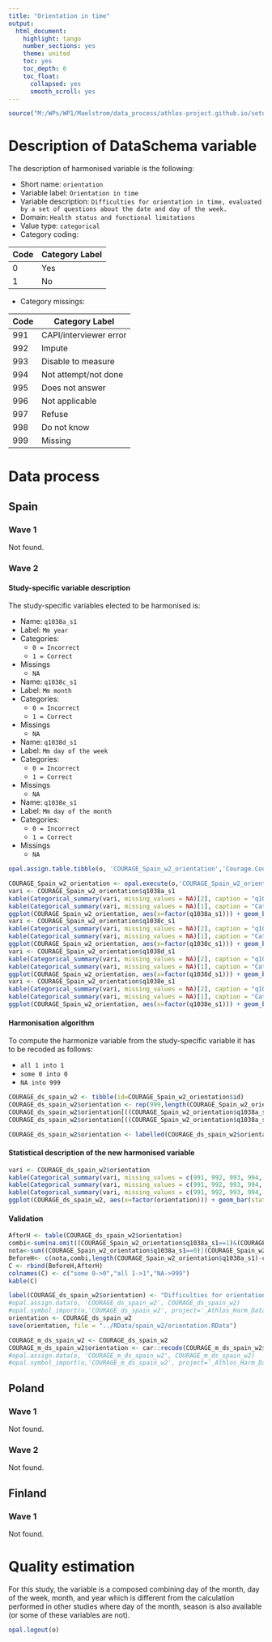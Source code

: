 ```yaml
---
title: "Orientation in time"
output:
  html_document:
    highlight: tango
    number_sections: yes
    theme: united
    toc: yes
    toc_depth: 6
    toc_float:
      collapsed: yes
      smooth_scroll: yes
---
```


<!-- ########################################################## --> 

<!-- # Installation, loading packages -->
<!-- **R script:** -->

```r
source("M:/WPs/WP1/Maelstrom/data_process/athlos-project.github.io/setup_iago.r")
```
<!-- ########################################################## --> 


# Description of DataSchema variable

The description of harmonised variable is the following:


* Short name: `orientation`
* Variable label: `Orientation in time`
* Variable description: `Difficulties for orientation in time, evaluated by a set of questions about the date and day of the week.`
* Domain: `Health status and functional limitations`
* Value type: `categorical`
* Category coding:

**Code** | **Category Label**
-------- | ------------------
0        | Yes
1        | No

* Category missings: 

**Code** | **Category Label**
----| ------------------
991 | CAPI/interviewer error
992 | Impute
993 | Disable to measure
994 | Not attempt/not done
995 | Does not answer
996 | Not applicable
997 | Refuse
998 | Do not know
999 | Missing


# Data process

## Spain

### Wave 1

Not found.

### Wave 2

#### Study-specific variable description

The study-specific variables elected to be harmonised is:

* Name: `q1038a_s1`
* Label: `Mm year`
* Categories:
   + `0 = Incorrect` 
   + `1 = Correct` 
* Missings
   + `NA`
   
* Name: `q1038c_s1`
* Label: `Mm month`
* Categories:
   + `0 = Incorrect` 
   + `1 = Correct` 
* Missings
   + `NA`
   
* Name: `q1038d_s1`
* Label: `Mm day of the week`
* Categories:
   + `0 = Incorrect` 
   + `1 = Correct` 
* Missings
   + `NA`

* Name: `q1038e_s1`
* Label: `Mm day of the month`
* Categories:
   + `0 = Incorrect` 
   + `1 = Correct` 
* Missings
   + `NA`

```r
opal.assign.table.tibble(o, 'COURAGE_Spain_w2_orientation','Courage.Courage_Spain_w2_1', variables=list('q1038a_s1','q1038c_s1','q1038d_s1','q1038e_s1'), missings = TRUE)
```

```r
COURAGE_Spain_w2_orientation <- opal.execute(o,'COURAGE_Spain_w2_orientation')
vari <- COURAGE_Spain_w2_orientation$q1038a_s1
kable(Categorical_summary(vari, missing_values = NA)[2], caption = "q1038a_s1")
kable(Categorical_summary(vari, missing_values = NA)[1], caption = "Category")
ggplot(COURAGE_Spain_w2_orientation, aes(x=factor(q1038a_s1))) + geom_bar(stat="count", width=0.4, fill="steelblue") + xlab("orientation") + ylab("Frequency")
vari <- COURAGE_Spain_w2_orientation$q1038c_s1
kable(Categorical_summary(vari, missing_values = NA)[2], caption = "q1038c_s1")
kable(Categorical_summary(vari, missing_values = NA)[1], caption = "Category")
ggplot(COURAGE_Spain_w2_orientation, aes(x=factor(q1038c_s1))) + geom_bar(stat="count", width=0.4, fill="steelblue") + xlab("orientation") + ylab("Frequency")
vari <- COURAGE_Spain_w2_orientation$q1038d_s1
kable(Categorical_summary(vari, missing_values = NA)[2], caption = "q1038d_s1")
kable(Categorical_summary(vari, missing_values = NA)[1], caption = "Category")
ggplot(COURAGE_Spain_w2_orientation, aes(x=factor(q1038d_s1))) + geom_bar(stat="count", width=0.4, fill="steelblue") + xlab("orientation") + ylab("Frequency")
vari <- COURAGE_Spain_w2_orientation$q1038e_s1
kable(Categorical_summary(vari, missing_values = NA)[2], caption = "q1038e_s1")
kable(Categorical_summary(vari, missing_values = NA)[1], caption = "Category")
ggplot(COURAGE_Spain_w2_orientation, aes(x=factor(q1038e_s1))) + geom_bar(stat="count", width=0.4, fill="steelblue") + xlab("orientation") + ylab("Frequency")
```

#### Harmonisation algorithm

To compute the harmonize variable from the study-specific variable it has to be recoded as follows:

* `all 1 into 1` 
* `some 0 into 0`
* `NA into 999`

```r
COURAGE_ds_spain_w2 <- tibble(id=COURAGE_Spain_w2_orientation$id)
COURAGE_ds_spain_w2$orientation <- rep(999,length(COURAGE_Spain_w2_orientation$id))
COURAGE_ds_spain_w2$orientation[((COURAGE_Spain_w2_orientation$q1038a_s1==1)&(COURAGE_Spain_w2_orientation$q1038c_s1==1)&(COURAGE_Spain_w2_orientation$q1038d_s1==1)&(COURAGE_Spain_w2_orientation$q1038e_s1==1))]<-1
COURAGE_ds_spain_w2$orientation[((COURAGE_Spain_w2_orientation$q1038a_s1==0)|(COURAGE_Spain_w2_orientation$q1038c_s1==0)|(COURAGE_Spain_w2_orientation$q1038d_s1==0)|(COURAGE_Spain_w2_orientation$q1038e_s1==0))]<-0

COURAGE_ds_spain_w2$orientation <- labelled(COURAGE_ds_spain_w2$orientation, labels = c(Yes=0, No=1, Missing=999, Do_not_know=998, Refuse=997, Not_applicable=996, Does_not_answer=995,  Not_attempt_not_done=994, Disable_to_measure=993, Impute=992, CAPI_interviewer_error=991))
```

#### Statistical description of the new harmonised variable
```r
vari <- COURAGE_ds_spain_w2$orientation
kable(Categorical_summary(vari, missing_values = c(991, 992, 993, 994, 995, 996, 997, 998, 999))[3], caption = "orientation")
kable(Categorical_summary(vari, missing_values = c(991, 992, 993, 994, 995, 996, 997, 998, 999))[1], caption = "Category")
kable(Categorical_summary(vari, missing_values = c(991, 992, 993, 994, 995, 996, 997, 998, 999))[2], caption = "Type of missing")
ggplot(COURAGE_ds_spain_w2, aes(x=factor(orientation))) + geom_bar(stat="count", width=0.4, fill="steelblue") + xlab("orientation") + ylab("Frequency")
```

#### Validation
```r
AfterH <- table(COURAGE_ds_spain_w2$orientation)
combi<-sum(na.omit((COURAGE_Spain_w2_orientation$q1038a_s1==1)&(COURAGE_Spain_w2_orientation$q1038c_s1==1)&(COURAGE_Spain_w2_orientation$q1038d_s1==1)&(COURAGE_Spain_w2_orientation$q1038e_s1==1)))
nota<-sum((COURAGE_Spain_w2_orientation$q1038a_s1==0)|(COURAGE_Spain_w2_orientation$q1038c_s1==0)|(COURAGE_Spain_w2_orientation$q1038d_s1==0)|(COURAGE_Spain_w2_orientation$q1038e_s1==0),na.rm=T)
BeforeH<- c(nota,combi,length(COURAGE_Spain_w2_orientation$q1038a_s1)-combi-nota)
C <- rbind(BeforeH,AfterH)
colnames(C) <- c("some 0->0","all 1->1","NA->999") 
kable(C)
```



```r
label(COURAGE_ds_spain_w2$orientation) <- "Difficulties for orientation in time, evaluated by a set of questions about the date and day of the week"
#opal.assign.data(o, 'COURAGE_ds_spain_w2', COURAGE_ds_spain_w2)
#opal.symbol_import(o,'COURAGE_ds_spain_w2', project='_Athlos_Harm_Dataset')
orientation <- COURAGE_ds_spain_w2
save(orientation, file = "../RData/spain_w2/orientation.RData")

COURAGE_m_ds_spain_w2 <- COURAGE_ds_spain_w2
COURAGE_m_ds_spain_w2$orientation <- car::recode(COURAGE_m_ds_spain_w2$orientation, "c(991, 992, 993, 994, 995, 996, 997,998, 999)=NA")
#opal.assign.data(o, 'COURAGE_m_ds_spain_w2', COURAGE_m_ds_spain_w2)
#opal.symbol_import(o,'COURAGE_m_ds_spain_w2', project='_Athlos_Harm_Dataset')
```

## Poland

### Wave 1

Not found.

### Wave 2

Not found.

## Finland 

### Wave 1

Not found.



# Quality estimation
For this study, the variable is a composed combining day of the month,
day of the week, month, and year which is different from the calculation performed in other studies where day of the month,
season is also available (or some of these variables are not).

```r
opal.logout(o)
```

